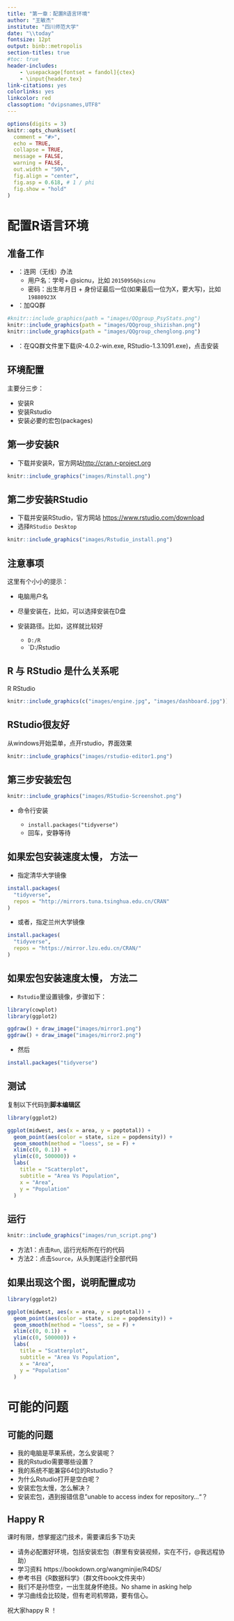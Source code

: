 ```yaml
---
title: "第一章：配置R语言环境"
author: "王敏杰"
institute: "四川师范大学"
date: "\\today"
fontsize: 12pt
output: binb::metropolis
section-titles: true
#toc: true
header-includes:
    - \usepackage[fontset = fandol]{ctex}
    - \input{header.tex}
link-citations: yes
colorlinks: yes
linkcolor: red
classoption: "dvipsnames,UTF8"
---
```


```r
options(digits = 3)
knitr::opts_chunk$set(
  comment = "#>",
  echo = TRUE,
  collapse = TRUE,
  message = FALSE,
  warning = FALSE,
  out.width = "50%",
  fig.align = "center",
  fig.asp = 0.618, # 1 / phi
  fig.show = "hold"
)
```

# 配置R语言环境

## 准备工作

- \textcolor{red}{第一步}：连网（无线）办法 
  - 用户名：学号+ @sicnu，比如 `20150956@sicnu`
  - 密码：出生年月日 + 身份证最后一位(如果最后一位为X，要大写)，比如 `19880923X`
   
- \textcolor{red}{第二步}：加QQ群 

```r
#knitr::include_graphics(path = "images/QQgroup_PsyStats.png")
knitr::include_graphics(path = "images/QQgroup_shizishan.png")
knitr::include_graphics(path = "images/QQgroup_chenglong.png")
```

- \textcolor{red}{第三步}：在QQ群文件里下载(R-4.0.2-win.exe, RStudio-1.3.1091.exe)，点击安装


## 环境配置

主要分三步：

-   安装R
-   安装Rstudio
-   安装必要的宏包(packages)

## 第一步安装R

-   下载并安装R，官方网站<http://cran.r-project.org>

```r
knitr::include_graphics("images/Rinstall.png")
```

## 第二步安装RStudio

-   下载并安装RStudio，官方网站 <https://www.rstudio.com/download>
-   选择`RStudio Desktop`

```r
knitr::include_graphics("images/Rstudio_install.png")
```

## 注意事项

这里有个小小的提示：

-   电脑用户名\textcolor{red}{不要有中文和空格}

-   尽量安装在\textcolor{red}{非系统盘}，比如，可以选择安装在D盘

-   安装路径\textcolor{red}{不要有中文和空格}。比如，这样就比较好

    -   `D:/R`
    -   `D:/Rstudio
    


## R 与 RStudio 是什么关系呢

\qquad \qquad \qquad R \hspace{4cm} RStudio

```r
knitr::include_graphics(c("images/engine.jpg", "images/dashboard.jpg"))
```

\centering{R 是有趣的灵魂， Rstudio 是好看的皮囊}


## RStudio很友好

从windows开始菜单，点开rstudio，界面效果

```r
knitr::include_graphics("images/rstudio-editor1.png")
```



## 第三步安装宏包

```r
knitr::include_graphics("images/RStudio-Screenshot.png")
```

-   命令行安装

    - `install.packages("tidyverse")`
    - 回车，安静等待
    
<!-- ## \LaTeX (不是必须的) -->

<!-- 如果想生成pdf文档，可能需要\LaTeX，然而，这个软件会比较大，动辄4个G. 因此，我推荐安装轻量级的 `tinytex`. 安装方法如下， -->

<!-- -   `install.packages("tinytex")` -->
<!-- -   `tinytex::install_tinytex(dir = "D:\\Tinytex", force = T)` -->

<!-- \vfill -->

<!-- 中途会有两次警告，按"确定"就可以了 -->

<!-- ## 获取帮助很便捷 -->

<!-- ```{r out.width = '100%', echo = FALSE} -->
<!-- knitr::include_graphics("images/Rhelp.png") -->
<!-- ``` -->

## 如果宏包安装速度太慢， 方法一

- 指定清华大学镜像

```r
install.packages(
  "tidyverse",
  repos = "http://mirrors.tuna.tsinghua.edu.cn/CRAN"
)
```


- 或者，指定兰州大学镜像

```r
install.packages(
  "tidyverse",
  repos = "https://mirror.lzu.edu.cn/CRAN/"
)
```



## 如果宏包安装速度太慢， 方法二

- `Rstudio`里设置镜像，步骤如下：

<!-- ![](images/mirror1.png){width=49%} ![](images/mirror2.png){width=49%} -->


```r
library(cowplot)
library(ggplot2)

ggdraw() + draw_image("images/mirror1.png")
ggdraw() + draw_image("images/mirror2.png")
```


- 然后

```r
install.packages("tidyverse")
```


## 测试

复制以下代码到**脚本编辑区** \footnotesize

```r
library(ggplot2)

ggplot(midwest, aes(x = area, y = poptotal)) +
  geom_point(aes(color = state, size = popdensity)) +
  geom_smooth(method = "loess", se = F) +
  xlim(c(0, 0.1)) +
  ylim(c(0, 500000)) +
  labs(
    title = "Scatterplot",
    subtitle = "Area Vs Population",
    x = "Area",
    y = "Population"
  )
```



## 运行

```r
knitr::include_graphics("images/run_script.png")
```

- 方法1：点击`Run`, 运行光标所在行的代码
- 方法2：点击`Source`，从头到尾运行全部代码





## 如果出现这个图，说明配置成功

```r
library(ggplot2)

ggplot(midwest, aes(x = area, y = poptotal)) +
  geom_point(aes(color = state, size = popdensity)) +
  geom_smooth(method = "loess", se = F) +
  xlim(c(0, 0.1)) +
  ylim(c(0, 500000)) +
  labs(
    title = "Scatterplot",
    subtitle = "Area Vs Population",
    x = "Area",
    y = "Population"
  )
```

# 可能的问题

## 可能的问题

- 我的电脑是苹果系统，怎么安装呢？
- 我的Rstudio需要哪些设置？
- 我的系统不能兼容64位的Rstudio？
- 为什么Rstudio打开是空白呢？
- 安装宏包太慢，怎么解决？
- 安装宏包，遇到报错信息"unable to access index for repository..."？


## Happy R

课时有限，想掌握这门技术，需要课后多下功夫

- 请务必配置好环境，包括安装宏包（群里有安装视频，实在不行，@我远程协助）
- 学习资料 https://bookdown.org/wangminjie/R4DS/
- 参考书目《R数据科学》（群文件book文件夹中）
- 我们不是孙悟空，一出生就身怀绝技。No shame in asking help
- 学习曲线会比较陡，但有老司机带路，要有信心。

祝大家happy R ！
